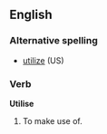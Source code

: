 ==English==
=== Alternative spelling ===
*[[utilize]] (US)
===Verb===
'''Utilise'''
# To make use of.